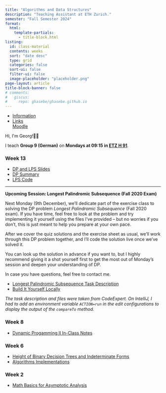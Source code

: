 ```yaml
---
title: "Algorithms and Data Structures"
description: "Teaching Assistant at ETH Zurich."
semester: "Fall Semester 2024"
format:
  html:
    template-partials:
      - title-block.html
listing:
  id: class-material
  contents: weeks 
  sort: "date desc"
  type: grid 
  categories: false
  sort-ui: false 
  filter-ui: false
  image-placeholder: "placeholder.png"
page-layout: article 
title-block-banner: false 
# comments:
#   giscus: 
#     repo: ghasebe/ghasebe.github.io
---
```


```{=html}
<ul class="nav nav-tabs" role="tablist">
  <li class="nav-item" role="presentation">
    <a class="nav-link active" data-bs-toggle="tab" href="#information" aria-selected="true" role="tab">Information</a>
  </li>
  <li class="nav-item dropdown">
    <a class="nav-link dropdown-toggle" data-bs-toggle="dropdown" href="#" role="button" aria-haspopup="true" aria-expanded="false">Links</a>
    <div class="dropdown-menu" style="">
      <a class="dropdown-item" href="https://moodle-app2.let.ethz.ch/course/view.php?id=23362">Moodle</a>
    </div>
  </li>
</ul>
<div id="myTabContent" class="tab-content">
  <div class="tab-pane fade active show" id="information" role="tabpanel">
    <p>Hi, I'm Georg!👋🏼</p>
    <p>I teach <strong>Group 9 (German)</strong> on <strong>Mondays at 09:15 in <a href="https://ethz.ch/staffnet/en/service/rooms-and-buildings/rectorate-rooms/pictures/eta-etf-etz.html#par_slideshow_9">ETZ H 91</a></strong>.
  </div>
</div>
```

### Week 13

- [DP and LPS Slides](lps_fs24.pdf)
- [DP Summary](dp_summary.pdf)
- [LPS Code](https://gist.github.com/ghasebe/00b34719f49e9b808307be44dbfb832d)

---

**Upcoming Session: Longest Palindromic Subsequence (Fall 2020 Exam)**

Next Monday (9th December), we'll dedicate part of the exercise class to solving the DP problem *Longest Palindromic Subsequence* (Fall 2020 exam). If you have time, feel free to look at the problem and try implementing it yourself using the files I've provided -- but no worries if you don't, this is just meant to help you prepare at your own pace.

After we cover the quiz solutions and the exercise sheet as usual, we'll work through this DP problem together, and I'll code the solution live once we've solved it.

You can look up the solution in advance if you want to, but I highly recommend giving it a shot yourself first to get the most out of Monday's session and deepen your understanding of DP.

In case you have questions, feel free to contact me.

- [Longest Palindromic Subsequence Task Description](lps.pdf)
- [Build It Yourself Locally](lps_code.zip)

*The task description and files were taken from CodeExpert. On IntelliJ, I had to add an environment variable `ACTION=run` in the edit configurations to display the output of the `compareTo` method.*

### Week 8

- [Dynamic Progamming II In-Class Notes](week_8_in-class_notes.pdf)

### Week 6

- [Height of Binary Decision Trees and Indeterminate Forms](w06.pdf)
- [Algorithms Implementations](https://github.com/ghasebe/java-algorithms)

### Week 2

- [Math Basics for Asymptotic Analysis](math_recap.pdf)

<!-- ### Class Material
::: {#class-material}
::: -->